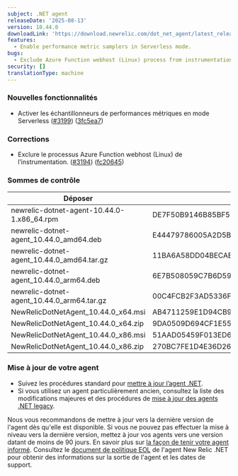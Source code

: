 ```yaml
---
subject: .NET agent
releaseDate: '2025-08-13'
version: 10.44.0
downloadLink: 'https://download.newrelic.com/dot_net_agent/latest_release'
features:
  - Enable performance metric samplers in Serverless mode.
bugs:
  - Exclude Azure Function webhost (Linux) process from instrumentation.
security: []
translationType: machine
---
```


### Nouvelles fonctionnalités

* Activer les échantillonneurs de performances métriques en mode Serverless ([#3199](https://github.com/newrelic/newrelic-dotnet-agent/issues/3199)) ([3fc5ea7](https://github.com/newrelic/newrelic-dotnet-agent/commit/3fc5ea711270a491ee4860547fe3508a1e09f733))

### Corrections

* Exclure le processus Azure Function webhost (Linux) de l’instrumentation. ([#3194](https://github.com/newrelic/newrelic-dotnet-agent/issues/3194)) ([fc20645](https://github.com/newrelic/newrelic-dotnet-agent/commit/fc20645213bbc6dbcd4cbf4add3c73043fe384ee))

### Sommes de contrôle

| Déposer                                      | SHA - 256 Hash                                                   |
| -------------------------------------------- | ---------------------------------------------------------------- |
| newrelic-dotnet-agent-10.44.0-1.x86\_64.rpm  | DE7F50B9146B85BF55F26AB204AD8CA153FB3B010793280755F37388D734D4DA |
| newrelic-dotnet-agent\_10.44.0\_amd64.deb    | E44479786005A2D5B10C02C966E1D04F8D8972788508533DE0508266E91A3546 |
| newrelic-dotnet-agent\_10.44.0\_amd64.tar.gz | 11BA6A58DD04BECABF3BA2BBCB958EB74B5EC506E61B742DF39B633F59352AC1 |
| newrelic-dotnet-agent\_10.44.0\_arm64.deb    | 6E7B508059C7B6D59CAB552074CA86FFD63A2675B7C480A78C61D6F1EE9330B1 |
| newrelic-dotnet-agent\_10.44.0\_arm64.tar.gz | 00C4FCB2F3AD5336F1EC974224A5454491AFC367A9CD8C9F11B0CFFA88F2EE52 |
| NewRelicDotNetAgent\_10.44.0\_x64.msi        | AB4711259E1D94CB9681B4E010360E66A7158932FC0DAE710E82F8792E3445EF |
| NewRelicDotNetAgent\_10.44.0\_x64.zip        | 9DA0509D694CF1E55666BC089E6122C3B123821B356FD8CDC5379222F4AB8EE0 |
| NewRelicDotNetAgent\_10.44.0\_x86.msi        | 51AAD05459F013ED63B220E03BD557659AB3B4E6A0E8F46F98ADE416CBD15AE8 |
| NewRelicDotNetAgent\_10.44.0\_x86.zip        | 270BC7FE1D4E36D26FDF44A2A83585A56280993998CA3FDC29EC3D649B7EA0E1 |

### Mise à jour de votre agent

* Suivez les procédures standard pour [mettre à jour l’agent .NET](/docs/agents/net-agent/installation-configuration/update-net-agent).
* Si vous utilisez un agent particulièrement ancien, consultez la liste des modifications majeures et des procédures de [mise à jour des agents .NET legacy](/docs/apm/agents/net-agent/installation/update-net-agent/#updating_older_net).

Nous vous recommandons de mettre à jour vers la dernière version de l&apos;agent dès qu&apos;elle est disponible. Si vous ne pouvez pas effectuer la mise à niveau vers la dernière version, mettez à jour vos agents vers une version datant de moins de 90 jours. En savoir plus sur [la façon de tenir votre agent informé](/docs/new-relic-solutions/new-relic-one/install-configure/update-new-relic-agent). Consultez le [document de politique EOL](/docs/apm/agents/net-agent/getting-started/net-agent-eol-policy) de l&apos;agent New Relic .NET pour obtenir des informations sur la sortie de l&apos;agent et les dates de support.